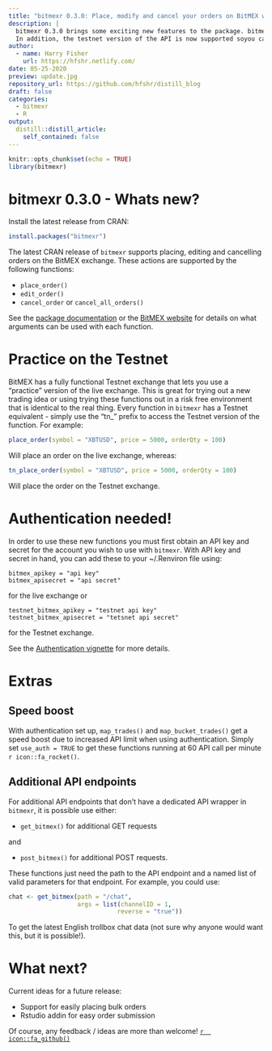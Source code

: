 ```yaml
---
title: "bitmexr 0.3.0: Place, modify and cancel your orders on BitMEX without leaving R! "
description: |
  bitmexr 0.3.0 brings some exciting new features to the package. bitmexr now            supports placing, editing and cancelling orders through BitMEX's API.
  In addition, the testnet version of the API is now supported soyou can try out         managing orders using the package in a risk free environment!
author:
  - name: Harry Fisher
    url: https://hfshr.netlify.com/
date: 05-25-2020
preview: update.jpg
repository_url: https://github.com/hfshr/distill_blog
draft: false
categories: 
  - bitmexr
  - R
output:
  distill::distill_article:
    self_contained: false
---
```


```r
knitr::opts_chunk$set(echo = TRUE)
library(bitmexr)
```

# bitmexr 0.3.0 - Whats new?

Install the latest release from CRAN:

```r
install.packages("bitmexr")
```

The latest CRAN release of `bitmexr` supports placing, editing and cancelling orders on the BitMEX exchange. These actions are supported by the following functions:

- `place_order()`
- `edit_order()`
- `cancel_order` or  `cancel_all_orders()`

See the [package documentation](https://hfshr.github.io/bitmexr/reference/index.html) or the [BitMEX website](https://www.bitmex.com/api/explorer/) for details on what arguments can be used with each function.

# Practice on the Testnet

BitMEX has a fully functional Testnet exchange that lets you use a "practice" version of the live exchange. This is great for trying out a new trading idea or using trying these functions out in a risk free environment that is identical to the real thing.  Every function in `bitmexr` has a Testnet equivalent - simply use the "tn_" prefix to access the Testnet version of the function. For example:

```r
place_order(symbol = "XBTUSD", price = 5000, orderQty = 100)
```

Will place an order on the live exchange, whereas:

```r
tn_place_order(symbol = "XBTUSD", price = 5000, orderQty = 100)
```

Will place the order on the Testnet exchange.

# Authentication needed!

In order to use these new functions you must first obtain an API key and secret for the account you wish to use with `bitmexr`. With API key and secret in hand, you can add these to your ~/.Renviron file using:
```
bitmex_apikey = "api key"
bitmex_apisecret = "api secret"
```
for the live exchange or
```
testnet_bitmex_apikey = "testnet api key"
testnet_bitmex_apisecret = "tetsnet api secret"
```
for the Testnet exchange. 

See the [Authentication vignette](https://hfshr.github.io/bitmexr/articles/authentication.html) for more details.

# Extras

## Speed boost 

With authentication set up, `map_trades()` and `map_bucket_trades()` get a speed boost due to increased API limit when using authentication. Simply set `use_auth = TRUE` to get these functions running at 60 API call per minute `r icon::fa_rocket()`.

## Additional API endpoints

For additional API endpoints that don't have a dedicated API wrapper in `bitmexr`, it is possible use either:

- `get_bitmex()` for additional GET requests

and

- `post_bitmex()` for additional POST requests.

These functions just need the path to the API endpoint and a named list of valid parameters for that endpoint. For example, you could use:

```r
chat <- get_bitmex(path = "/chat", 
                   args = list(channelID = 1, 
                              reverse = "true"))
```

To get the latest English trollbox chat data (not sure why anyone would want this, but it is possible!).

# What next?

Current ideas for a future release:

- Support for easily placing bulk orders 
- Rstudio addin for easy order submission

Of course, any feedback / ideas are more than welcome! [`r  icon::fa_github()`](https://www.github.com/hfshr/bitmexr)